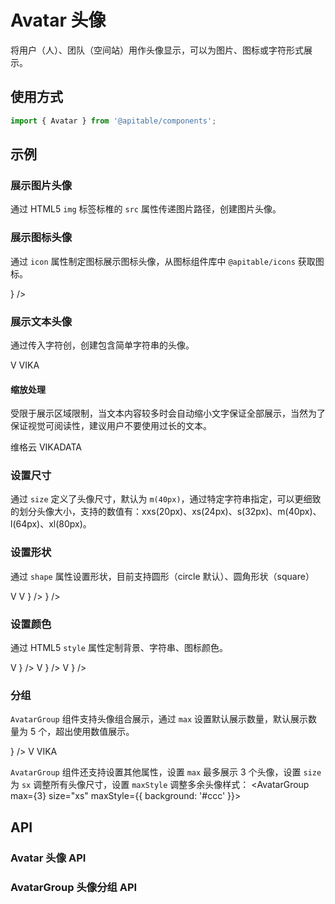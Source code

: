 
<Meta title="基础组件/Avatar 头像/文档" />

# Avatar 头像

将用户（人）、团队（空间站）用作头像显示，可以为图片、图标或字符形式展示。

## 使用方式

```jsx
import { Avatar } from '@apitable/components';
```

## 示例

### 展示图片头像

通过 HTML5 `img` 标签标椎的 `src` 属性传递图片路径，创建图片头像。

<Canvas>
  <Avatar src="https://s1.vika.cn/space/2021/12/02/645bf8779e814a8c86c6c996ec739f9a" alt="vika logo" />
  <Avatar src="https://s1.vika.cn/space/2021/03/10/61a8aae11da2439ebb4df35b9075587d" alt="vika avatar" />
</Canvas>

### 展示图标头像

通过 `icon` 属性制定图标展示图标头像，从图标组件库中 `@apitable/icons` 获取图标。

<Canvas>
  <Avatar icon={<ExpandOutlined />} />
</Canvas>

### 展示文本头像

通过传入字符创，创建包含简单字符串的头像。

<Canvas>
  <Avatar>V</Avatar>
  <Avatar>VIKA</Avatar>
</Canvas>

#### 缩放处理

受限于展示区域限制，当文本内容较多时会自动缩小文字保证全部展示，当然为了保证视觉可阅读性，建议用户不要使用过长的文本。

<Canvas>
  <Avatar>维格云</Avatar>
  <Avatar>VIKADATA</Avatar>
</Canvas>

### 设置尺寸

通过 `size` 定义了头像尺寸，默认为 `m(40px)`，通过特定字符串指定，可以更细致的划分头像大小，支持的数值有：xxs(20px)、xs(24px)、s(32px)、m(40px)、l(64px)、xl(80px)。

<Canvas>
  <Avatar size="xxs" src="https://s1.vika.cn/space/2021/12/02/645bf8779e814a8c86c6c996ec739f9a" alt="vika logo" />
  <Avatar size="xs" src="https://s1.vika.cn/space/2021/12/02/645bf8779e814a8c86c6c996ec739f9a" alt="vika logo" />
  <Avatar size="s" src="https://s1.vika.cn/space/2021/12/02/645bf8779e814a8c86c6c996ec739f9a" alt="vika logo" />
  <Avatar size="m" src="https://s1.vika.cn/space/2021/12/02/645bf8779e814a8c86c6c996ec739f9a" alt="vika logo" />
  <Avatar size="l" src="https://s1.vika.cn/space/2021/12/02/645bf8779e814a8c86c6c996ec739f9a" alt="vika logo" />
  <Avatar size="xl" src="https://s1.vika.cn/space/2021/12/02/645bf8779e814a8c86c6c996ec739f9a" alt="vika logo" />
</Canvas>

### 设置形状

通过 `shape` 属性设置形状，目前支持圆形（circle 默认）、圆角形状（square）

<Canvas>
  <Avatar src="https://s1.vika.cn/space/2021/12/02/645bf8779e814a8c86c6c996ec739f9a" alt="vika logo" />
  <Avatar shape="square" src="https://s1.vika.cn/space/2021/12/02/645bf8779e814a8c86c6c996ec739f9a" alt="vika logo" />
  <Avatar>V</Avatar>
  <Avatar shape="square">V</Avatar>
  <Avatar icon={<ExpandOutlined />} />
  <Avatar shape="square" icon={<ExpandOutlined />} />
</Canvas>

### 设置颜色

通过 HTML5 `style` 属性定制背景、字符串、图标颜色。

<Canvas>
  <Avatar>V</Avatar>
  <Avatar icon={<ExpandOutlined />} />
  <Avatar style={{ background: '#ccc' }}>V</Avatar>
  <Avatar style={{ background: '#ccc' }} icon={<ExpandOutlined />} />
  <Avatar style={{ color: '#f56a00', background: '#fde3cf' }}>V</Avatar>
  <Avatar style={{ color: '#f56a00', background: '#fde3cf' }} icon={<ExpandOutlined />} />
</Canvas>

### 分组

`AvatarGroup` 组件支持头像组合展示，通过 `max` 设置默认展示数量，默认展示数量为 5 个，超出使用数值展示。

<Canvas>
  <AvatarGroup>
    <Avatar src="https://s1.vika.cn/space/2021/12/02/645bf8779e814a8c86c6c996ec739f9a" alt="vika logo" />
    <Avatar style={{ color: '#f56a00', background: '#fde3cf' }} icon={<ExpandOutlined />} />
    <Avatar>V</Avatar>
    <Avatar style={{ color: '#f56a00', background: '#fde3cf' }}>VIKA</Avatar>
    <Avatar src="https://s1.vika.cn/space/2021/03/10/61a8aae11da2439ebb4df35b9075587d" alt="vika avatar" />
    <Avatar src="https://s1.vika.cn/space/2020/09/11/e6aa3037a38f45acb65324ea314aea58" alt="vika avatar" />
    <Avatar src="https://s1.vika.cn/space/2020/09/11/41e723917dc742d2974e41abab8cf60b" alt="vika avatar" />
  </AvatarGroup>
</Canvas>

`AvatarGroup` 组件还支持设置其他属性，设置 `max` 最多展示 3 个头像，设置 `size` 为 `sx` 调整所有头像尺寸，设置 `maxStyle` 调整多余头像样式：
<Canvas>
  <AvatarGroup max={3} size="xs" maxStyle={{ background: '#ccc' }}>
    <Avatar src="https://s1.vika.cn/space/2021/03/10/61a8aae11da2439ebb4df35b9075587d" alt="vika avatar" />
    <Avatar src="https://s1.vika.cn/space/2020/09/11/e6aa3037a38f45acb65324ea314aea58" alt="vika avatar" />
    <Avatar src="https://s1.vika.cn/space/2020/09/11/41e723917dc742d2974e41abab8cf60b" alt="vika avatar" />
    <Avatar src="https://s1.vika.cn/space/2020/09/11/4dce50e4ec4649b9a408a494aca28183" alt="vika avatar" />
    <Avatar src="https://s1.vika.cn/space/2020/09/11/e4d073b1fa674bc884a8c194e9248ecf" alt="vika avatar" />
    <Avatar src="https://s1.vika.cn/space/2020/09/11/31a1acb4734c4dd3ae9538299282b39e" alt="vika avatar" />
  </AvatarGroup>
</Canvas>

## API

### Avatar 头像 API 

<ArgsTable of={Avatar} />

### AvatarGroup 头像分组 API

<ArgsTable of={AvatarGroup} />



